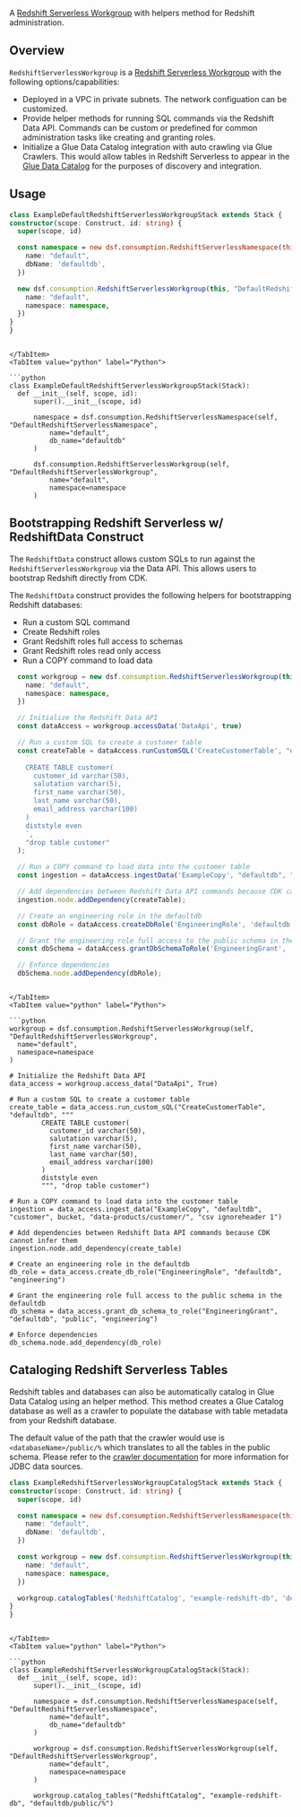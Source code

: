 [//]: # (This file is generated, do not modify directly, update the README.md in framework/src/consumption)

A [Redshift Serverless Workgroup](https://docs.aws.amazon.com/redshift/latest/mgmt/serverless-workgroup-namespace.html) with helpers method for Redshift administration. 

## Overview
`RedshiftServerlessWorkgroup` is a [Redshift Serverless Workgroup](https://docs.aws.amazon.com/redshift/latest/mgmt/serverless-workgroup-namespace.html) with the following options/capabilities:
- Deployed in a VPC in private subnets. The network configuation can be customized.
- Provide helper methods for running SQL commands via the Redshift Data API. Commands can be custom or predefined for common administration tasks like creating and granting roles.
- Initialize a Glue Data Catalog integration with auto crawling via Glue Crawlers. This would allow tables in Redshift Serverless to appear in the [Glue Data Catalog](https://docs.aws.amazon.com/glue/latest/dg/catalog-and-crawler.html) for the purposes of discovery and integration.

## Usage

<Tabs>
  <TabItem value="typescript" label="TypeScript" default>

  ```typescript
class ExampleDefaultRedshiftServerlessWorkgroupStack extends Stack {
  constructor(scope: Construct, id: string) {
    super(scope, id)

    const namespace = new dsf.consumption.RedshiftServerlessNamespace(this, 'DefaultRedshiftServerlessNamespace', {
      name: "default",
      dbName: 'defaultdb',
    })

    new dsf.consumption.RedshiftServerlessWorkgroup(this, "DefaultRedshiftServerlessWorkgroup", {
      name: "default",
      namespace: namespace,
    })
  }
}
  ```
  
  ```mdx-code-block
  
  </TabItem>
  <TabItem value="python" label="Python">

  ```python
class ExampleDefaultRedshiftServerlessWorkgroupStack(Stack):
    def __init__(self, scope, id):
        super().__init__(scope, id)

        namespace = dsf.consumption.RedshiftServerlessNamespace(self, "DefaultRedshiftServerlessNamespace",
            name="default",
            db_name="defaultdb"
        )

        dsf.consumption.RedshiftServerlessWorkgroup(self, "DefaultRedshiftServerlessWorkgroup",
            name="default",
            namespace=namespace
        )
  ```

  </TabItem>
</Tabs>

## Bootstrapping Redshift Serverless w/ RedshiftData Construct

The `RedshiftData` construct allows custom SQLs to run against the `RedshiftServerlessWorkgroup` via the Data API. This allows users to bootstrap Redshift directly from CDK.

The `RedshiftData` construct provides the following helpers for bootstrapping Redshift databases:
- Run a custom SQL command
- Create Redshift roles
- Grant Redshift roles full access to schemas
- Grant Redshift roles read only access
- Run a COPY command to load data 

<Tabs>
  <TabItem value="typescript" label="TypeScript" default>

  ```typescript
    const workgroup = new dsf.consumption.RedshiftServerlessWorkgroup(this, "DefaultRedshiftServerlessWorkgroup", {
      name: "default",
      namespace: namespace,
    })

    // Initialize the Redshift Data API
    const dataAccess = workgroup.accessData('DataApi', true)

    // Run a custom SQL to create a customer table
    const createTable = dataAccess.runCustomSQL('CreateCustomerTable', "defaultdb",
      `
      CREATE TABLE customer(
        customer_id varchar(50),
        salutation varchar(5),
        first_name varchar(50),
        last_name varchar(50),
        email_address varchar(100)
      )
      diststyle even
      `,
      "drop table customer"
    );

    // Run a COPY command to load data into the customer table
    const ingestion = dataAccess.ingestData('ExampleCopy', "defaultdb", "customer", bucket, "data-products/customer/", "csv ignoreheader 1");

    // Add dependencies between Redshift Data API commands because CDK cannot infer them
    ingestion.node.addDependency(createTable);

    // Create an engineering role in the defaultdb
    const dbRole = dataAccess.createDbRole('EngineeringRole', 'defaultdb', 'engineering');

    // Grant the engineering role full access to the public schema in the defaultdb
    const dbSchema = dataAccess.grantDbSchemaToRole('EngineeringGrant', 'defaultdb', 'public', 'engineering');

    // Enforce dependencies
    dbSchema.node.addDependency(dbRole);
  ```
  
  ```mdx-code-block
  
  </TabItem>
  <TabItem value="python" label="Python">

  ```python
workgroup = dsf.consumption.RedshiftServerlessWorkgroup(self, "DefaultRedshiftServerlessWorkgroup",
    name="default",
    namespace=namespace
)

# Initialize the Redshift Data API
data_access = workgroup.access_data("DataApi", True)

# Run a custom SQL to create a customer table
create_table = data_access.run_custom_sQL("CreateCustomerTable", "defaultdb", """
          CREATE TABLE customer(
            customer_id varchar(50),
            salutation varchar(5),
            first_name varchar(50),
            last_name varchar(50),
            email_address varchar(100)
          )
          diststyle even
          """, "drop table customer")

# Run a COPY command to load data into the customer table
ingestion = data_access.ingest_data("ExampleCopy", "defaultdb", "customer", bucket, "data-products/customer/", "csv ignoreheader 1")

# Add dependencies between Redshift Data API commands because CDK cannot infer them
ingestion.node.add_dependency(create_table)

# Create an engineering role in the defaultdb
db_role = data_access.create_db_role("EngineeringRole", "defaultdb", "engineering")

# Grant the engineering role full access to the public schema in the defaultdb
db_schema = data_access.grant_db_schema_to_role("EngineeringGrant", "defaultdb", "public", "engineering")

# Enforce dependencies
db_schema.node.add_dependency(db_role)
  ```

  </TabItem>
</Tabs>

## Cataloging Redshift Serverless Tables

Redshift tables and databases can also be automatically catalog in Glue Data Catalog using an helper method. This method creates a Glue Catalog database as well as a crawler to populate the database with table metadata from your Redshift database.

The default value of the path that the crawler would use is `<databaseName>/public/%` which translates to all the tables in the public schema. Please refer to the [crawler documentation](https://docs.aws.amazon.com/glue/latest/dg/define-crawler.html#define-crawler-choose-data-sources) for more information for JDBC data sources.

<Tabs>
  <TabItem value="typescript" label="TypeScript" default>

  ```typescript
class ExampleRedshiftServerlessWorkgroupCatalogStack extends Stack {
  constructor(scope: Construct, id: string) {
    super(scope, id)

    const namespace = new dsf.consumption.RedshiftServerlessNamespace(this, 'DefaultRedshiftServerlessNamespace', {
      name: "default",
      dbName: 'defaultdb',
    })

    const workgroup = new dsf.consumption.RedshiftServerlessWorkgroup(this, "DefaultRedshiftServerlessWorkgroup", {
      name: "default",
      namespace: namespace,
    })

    workgroup.catalogTables('RedshiftCatalog', "example-redshift-db", 'defaultdb/public/%')
  }
}
  ```
  
  ```mdx-code-block
  
  </TabItem>
  <TabItem value="python" label="Python">

  ```python
class ExampleRedshiftServerlessWorkgroupCatalogStack(Stack):
    def __init__(self, scope, id):
        super().__init__(scope, id)

        namespace = dsf.consumption.RedshiftServerlessNamespace(self, "DefaultRedshiftServerlessNamespace",
            name="default",
            db_name="defaultdb"
        )

        workgroup = dsf.consumption.RedshiftServerlessWorkgroup(self, "DefaultRedshiftServerlessWorkgroup",
            name="default",
            namespace=namespace
        )

        workgroup.catalog_tables("RedshiftCatalog", "example-redshift-db", "defaultdb/public/%")
  ```

  </TabItem>
</Tabs>


